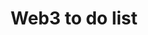 ---
slug: web3
link: /projects/web3/
category: 'projects'
title: Web3 to do list
publicData: Sep 11th 2020
pagesCount: 1
siteLink: https://iliagromov.github.io/
pages: 
    - page:
        - image: ../../assets/images/projects/project-490-web3/web3-0.jpg
        - title: Web3 to do list
sortIdx: 490
---